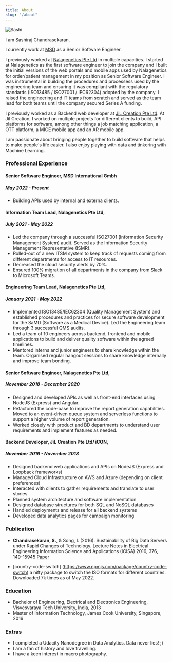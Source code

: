 ```yaml
---
title: About
slug: "/about"
---
```


![Sashi](./profile.jpg)

I am Sashiraj Chandrasekaran. 

I currently work at [MSD](https://merck.com) as a Senior Software Engineer.

I previously worked at [Nalagenetics Pte Ltd](https://nalagenetics.com) in multiple capacities. 
I started at Nalagenetics as the first software engineer to join the company and I 
built the initial versions of the web portals and mobile apps used by Nalagenetics 
for order/patient management in my position as Senior Software Engineer.
I was instrumental in building the procedures and processess used by the engineering team
and ensuring it was compliant with the regulatory standards (ISO13485 / ISO27001 / IEC62304) 
adopted by the company. I raised the engineering and IT teams from scratch and served as the team lead for 
both teams until the company secured Series A funding.

I previously worked as a Backend web developer at [JiL Creation Pte Ltd](https://www.sgpbusiness.com/company/Jil-Creation-Pte-Ltd). At Jil Creation, 
I worked on multiple projects for different clients to build, API platforms 
for software, among other things a job matching application, a OTT platform, 
a MICE mobile app and an AR mobile app.

I am passionate about bringing people together to build software that helps 
to make people's life easier. I also enjoy playing with data and tinkering 
with Machine Learning.


### Professional Experience

#### Senior Software Engineer, MSD International Gmbh
##### May 2022 - Present
* Building APIs used by internal and externa clients.

#### Information Team Lead, Nalagenetics Pte Ltd, 
##### July 2021 - May 2022
* Led the company through a successful ISO27001 (Information Security Management System) audit. Served as the Information Security Management Representative (ISMR).
* Rolled-out of a new ITSM system to keep track of requests coming from different departments for access to IT resources. 
* Decreased the cloud security alerts by 70%.
* Ensured 100% migration of all departments in the company from Slack to Microsoft Teams. 

#### Engineering Team Lead, Nalagenetics Pte Ltd, 
##### January 2021 - May 2022
* Implemented ISO13485/IEC62304 (Quality Management System) and established procedures and practices for secure software development for the SaMD (Software as a Medical Device). Led the Engineering team through 3 successful QMS audits.
* Led a team of 10 engineers across backend, frontend and mobile applications to build and deliver quality software within the agreed timelines.
* Mentored interns and junior engineers to share knowledge within the team. Organised regular hangout sessions to share knowledge internally and improve team bonding.


#### Senior Software Engineer, Nalagenetics Pte Ltd, 
##### November 2018 - December 2020
* Designed and developed APIs as well as front-end interfaces using NodeJS (Express) and Angular.
* Refactored the code-base to improve the report generation capabilities. Moved to an event-driven queue system and serverless functions to support a higher volume of report generation.
* Worked closely with product and BD departments to understand user requirements and implement features as needed.

#### Backend Developer, JiL Creation Pte Ltd/ iCON, 
##### November 2016 - November 2018
* Designed backend web applications and APIs on NodeJS (Express and Loopback frameworks)
* Managed Cloud Infrastructure on AWS and Azure (depending on client preferences)
* Interacted with clients to gather requirements and translate to user stories
* Planned system architecture and software implementation
* Designed database structures for both SQL and NoSQL databases
* Handled deployments and release for all backend systems
* Developed data analytics pages for campaign monitoring


### Publication
* **Chandrasekaran, S.**, & Song, I. (2016). Sustainability of Big Data Servers under Rapid Changes of
Technology. Lecture Notes in Electrical Engineering Information Science and Applications (ICISA)
2016, 376, 149-15945  [Paper](https://link.springer.com/chapter/10.1007/978-981-10-0557-2_15)

* [country-code-switch] (https://www.npmjs.com/package/country-code-switch) a nifty package to switch the ISO formats for different countries. Downloaded 7k times as of May 2022.

### Education
* Bachelor of Engineering, Electrical and Electronics Engineering, Visvesvaraya Tech University, India, 2013
* Master of Information Technology, James Cook University, Singapore, 2016

### Extras
* I completed a Udacity Nanodegree in Data Analytics. Data never lies! ;)
* I am a fan of history and love travelling.
* I have a keen interest in macro photography.